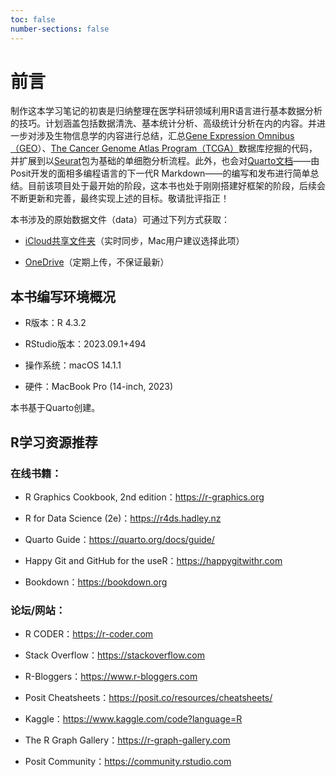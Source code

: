 ```yaml
---
toc: false
number-sections: false
---
```


# 前言 {.unnumbered}

制作这本学习笔记的初衷是归纳整理在医学科研领域利用R语言进行基本数据分析的技巧。计划涵盖包括数据清洗、基本统计分析、高级统计分析在内的内容。并进一步对涉及生物信息学的内容进行总结，汇总[Gene Expression Omnibus（GEO](https://www.ncbi.nlm.nih.gov/geo/)）、[The Cancer Genome Atlas Program（TCGA）](https://www.cancer.gov/ccg/research/genome-sequencing/tcga)数据库挖掘的代码，并扩展到以[Seurat](https://satijalab.org/seurat/)包为基础的单细胞分析流程。此外，也会对[Quarto文档](https://quarto.org)------由Posit开发的面相多编程语言的下一代R Markdown------的编写和发布进行简单总结。目前该项目处于最开始的阶段，这本书也处于刚刚搭建好框架的阶段，后续会不断更新和完善，最终实现上述的目标。敬请批评指正！

::: callout-note
本书涉及的原始数据文件（data）可通过下列方式获取：

-   [iCloud共享文件夹](https://www.icloud.com.cn/iclouddrive/018ENTDGZBLoJOI1Dgvh8c_4w#data)（实时同步，Mac用户建议选择此项）

-   [OneDrive](https://1drv.ms/f/s!AnnPVQqdpGpjgo0e6lIMuLHPc5GvXw)（定期上传，不保证最新）
:::

## 本书编写环境概况

-   R版本：R 4.3.2

-   RStudio版本：2023.09.1+494

-   操作系统：macOS 14.1.1

-   硬件：MacBook Pro (14-inch, 2023)

本书基于Quarto创建。

## R学习资源推荐

### 在线书籍：

-   R Graphics Cookbook, 2nd edition：<https://r-graphics.org>

-   R for Data Science (2e)：<https://r4ds.hadley.nz>

-   Quarto Guide：<https://quarto.org/docs/guide/>

-   Happy Git and GitHub for the useR：<https://happygitwithr.com>

-   Bookdown：<https://bookdown.org>

### 论坛/网站：

-   R CODER：<https://r-coder.com>

-   Stack Overflow：<https://stackoverflow.com>

-   R-Bloggers：<https://www.r-bloggers.com>

-   Posit Cheatsheets：<https://posit.co/resources/cheatsheets/>

-   Kaggle：<https://www.kaggle.com/code?language=R>

-   The R Graph Gallery：<https://r-graph-gallery.com>

-   Posit Community：<https://community.rstudio.com>

